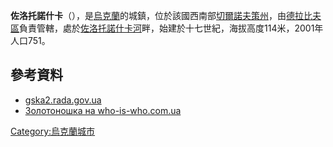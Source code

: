 '''佐洛托諾什卡'''（{{lang-uk|Золотоношка}}），是[[烏克蘭|烏克蘭]]的城鎮，位於該國西南部[[切爾諾夫策州|切爾諾夫策州]]，由[[德拉比夫區|德拉比夫區]]負責管轄，處於[[佐洛托諾什卡河|佐洛托諾什卡河]]畔，始建於十七世紀，海拔高度114米，2001年人口751。

==參考資料==
*[http://gska2.rada.gov.ua/pls/z7502/A005?rdat1=29.09.2007&rf7571=37462 gska2.rada.gov.ua]{{dead link|date=2017年11月 |bot=InternetArchiveBot |fix-attempted=yes }}
* [https://web.archive.org/web/20100530062627/http://who-is-who.com.ua/bookmaket/mischerkasy2009/3/45.html Золотоношка на who-is-who.com.ua]

{{Ukraine-geo-stub}}
[[Category:烏克蘭城市|Category:烏克蘭城市]]